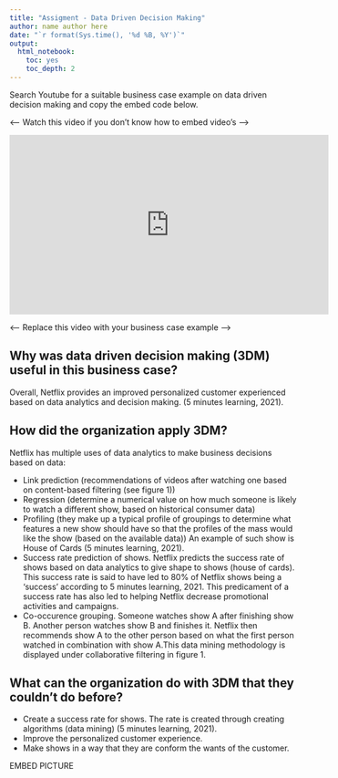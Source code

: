 ```yaml
---
title: "Assigment - Data Driven Decision Making"
author: name author here
date: "`r format(Sys.time(), '%d %B, %Y')`"
output:
  html_notebook:
    toc: yes
    toc_depth: 2
---
```


Search Youtube for a suitable business case example on data driven decision making and copy the embed code below.

<---- Watch this video if you don't know how to embed video's ---->

<iframe width="560" height="315" src="https://youtu.be/6GZzrugo8rY" frameborder="0" allow="accelerometer; autoplay; clipboard-write; encrypted-media; gyroscope; picture-in-picture" allowfullscreen></iframe>

<---- Replace this video with your business case example ---->


## Why was data driven decision making (3DM) useful in this business case?

Overall, Netflix provides an improved personalized customer experienced based on data analytics and decision making. (5 minutes learning, 2021). 

## How did the organization apply 3DM?

Netflix has multiple uses of data analytics to make business decisions based on data:

- Link prediction (recommendations of videos after watching one based on content-based filtering (see figure 1))
- Regression (determine a numerical value on how much someone is likely to watch a different show, based on historical consumer data)
- Profiling (they make up a typical profile of groupings to determine what features a new show should have so that the profiles of the mass would like the show (based on the available data)) An example of such show is House of Cards (5 minutes learning, 2021).
- Success rate prediction of shows. Netflix predicts the success rate of shows based on data analytics to give shape to shows (house of cards). This success rate is said to have led to 80% of Netflix shows being a 'success' according to 5 minutes learning, 2021. This predicament of a success rate has also led to helping Netflix decrease promotional activities and campaigns.
- Co-occurence grouping. Someone watches show A after finishing show B. Another person watches show B and finishes it. Netflix then recommends show A to the other person based on what the first person watched in combination with show A.This data mining methodology is displayed under collaborative filtering in figure 1. 

## What can the organization do with 3DM that they couldn’t do before?

- Create a success rate for shows. The rate is created through creating algorithms (data mining) (5 minutes learning, 2021). 
- Improve the personalized customer experience.
- Make shows in a way that they are conform the wants of the customer.


EMBED PICTURE

